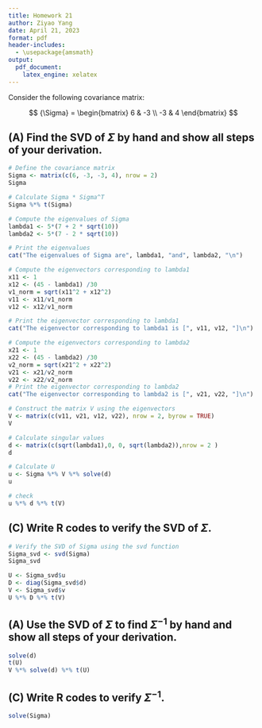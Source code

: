 ```yaml
---
title: Homework 21
author: Ziyao Yang
date: April 21, 2023
format: pdf
header-includes:
  - \usepackage{amsmath}
output:
  pdf_document:
    latex_engine: xelatex
---
```


Consider the following covariance matrix:

$$
{\Sigma} = \begin{bmatrix}
6 & -3 \\
-3 & 4
\end{bmatrix}
$$

:::{.callout-note icon=false}
# (A) Find the SVD of ${\Sigma}$ by hand and show all steps of your derivation.
:::

```r
# Define the covariance matrix
Sigma <- matrix(c(6, -3, -3, 4), nrow = 2)
Sigma

# Calculate Sigma * Sigma^T
Sigma %*% t(Sigma)
```
```r
# Compute the eigenvalues of Sigma
lambda1 <- 5*(7 + 2 * sqrt(10))
lambda2 <- 5*(7 - 2 * sqrt(10))

# Print the eigenvalues
cat("The eigenvalues of Sigma are", lambda1, "and", lambda2, "\n")
```
```r
# Compute the eigenvectors corresponding to lambda1
x11 <- 1
x12 <- (45 - lambda1) /30
v1_norm = sqrt(x11^2 + x12^2)
v11 <- x11/v1_norm
v12 <- x12/v1_norm

# Print the eigenvector corresponding to lambda1
cat("The eigenvector corresponding to lambda1 is [", v11, v12, "]\n")
```
```r
# Compute the eigenvectors corresponding to lambda2
x21 <- 1
x22 <- (45 - lambda2) /30
v2_norm = sqrt(x21^2 + x22^2)
v21 <- x21/v2_norm
v22 <- x22/v2_norm
# Print the eigenvector corresponding to lambda2
cat("The eigenvector corresponding to lambda2 is [", v21, v22, "]\n")
```
```r
# Construct the matrix V using the eigenvectors
V <- matrix(c(v11, v21, v12, v22), nrow = 2, byrow = TRUE)
V
```
```r
# Calculate singular values
d <- matrix(c(sqrt(lambda1),0, 0, sqrt(lambda2)),nrow = 2 )
d
```

```r
# Calculate U
u <- Sigma %*% V %*% solve(d)
u
```

```r
# check
u %*% d %*% t(V)
```

:::{.callout-note icon=false}
# (C) Write R codes to verify the SVD of ${\Sigma}$.
:::

```r
# Verify the SVD of Sigma using the svd function
Sigma_svd <- svd(Sigma)
Sigma_svd
```

```r
U <- Sigma_svd$u
D <- diag(Sigma_svd$d)
V <- Sigma_svd$v
U %*% D %*% t(V)
```

:::{.callout-note icon=false}
# (A) Use the SVD of ${\Sigma}$ to find ${\Sigma}^{-1}$ by hand and show all steps of your derivation.
:::

```r
solve(d)
t(U)
V %*% solve(d) %*% t(U)
```

:::{.callout-note icon=false}
# (C) Write R codes to verify ${\Sigma}^{-1}$.
:::

```r
solve(Sigma)
```

